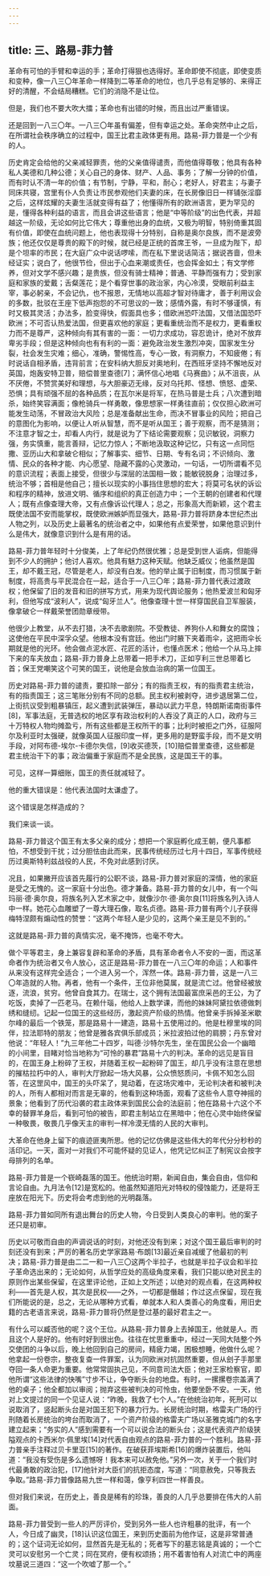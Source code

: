 ```yaml
---
---
---
```

title: 三、路易-菲力普
---




革命有可怕的手臂和幸运的手；革命打得狠也选得好。革命即使不彻底，即使变质和变种，像一八三〇年革命一样降到二等革命的地位，也几乎总有足够的、来得正好的清醒，不会结局糟糕。它们的消隐不是让位。

但是，我们也不要大吹大擂；革命也有出错的时候，而且出过严重错误。

还是回到一八三〇年。一八三〇年虽有偏差，但有幸运之处。革命突然中止之后，在所谓社会秩序确立的过程中，国王比君主政体更有用。路易-菲力普是一个少有的人。

历史肯定会给他的父亲减轻罪责，他的父亲值得谴责，而他值得尊敬；他具有各种私人美德和几种公德；关心自己的身体、财产、人品、事务；了解一分钟的价值，而有时认不清一年的价值；有节制，宁静，平和，耐心；老好人，好君主；与妻子同床共寝，宫里有仆人负责让市民参观他们夫妻的床，在长房像旧日一样铺张淫靡之后，这样炫耀的夫妻生活就变得有益了；他懂得所有的欧洲语言，更为罕见的是，懂得各种利益的语言，而且会讲这些语言；他是“中等阶级”的出色代表，并超越这一阶级，无论如何比它伟大；尊重他出身的血统，又极为明智，特别倚重其固有价值，即使在血统问题上，他也表现得十分特别，自称是奥尔良族，而不是波旁族；他还仅仅是尊贵的殿下的时候，就已经是正统的首席王爷，一旦成为陛下，却是个坦率的市民；在大庭广众中说话啰嗦，而在私下里说话简洁；据说吝啬，但未经证实；说白了，他很节俭，但出于心血来潮或责任，也会挥金如土；有文学修养，但对文学不感兴趣；是贵族，但没有骑士精神；普通、平静而强有力；受到家庭和家族的爱戴；舌粲莲花；是个看穿世事的政治家，内心冷漠，受眼前利益主宰，事必躬亲，不会记仇，也不报恩，无情地以高超才智对待庸才，善于利用议会的多数，批驳在王座下低声抱怨的不可思议的一致；感情外露，有时不够谨慎，有时又极其灵活；办法多，脸变得快，假面具也多；借欧洲恐吓法国，又借法国恐吓欧洲；不可否认热爱法国，但更喜欢他的家庭；更看重统治而不是权力，更看重权力而不是尊严，这种倾向有其有害的一面：一切力求成功，容忍诡计，绝对不放弃卑劣手段；但是这种倾向也有有利的一面：避免政治发生激烈冲突，国家发生分裂，社会发生灾难；细心，准确，警惕性高，专心一致，有洞察力，不知疲倦；有时说话自相矛盾，违背前言；在安科纳大胆反对奥地利，在西班牙坚持不懈地反对英国，炮轰安特卫普，赔偿普里查德[7]；满怀信心地唱《马赛曲》；从不沮丧，从不厌倦，不赞赏美好和理想，与大胆豪迈无缘，反对乌托邦、怪想、愤怒、虚荣、恐惧；具有顽强不屈的各种品质；在瓦尔米是将军，在热马普是士兵；八次遭到暗杀，始终笑容满面；像枪骑兵一样勇敢，像思想家一样勇往直前；仅仅担心欧洲可能发生动荡，不冒政治大风险；总是准备献出生命，而决不冒事业的风险；把自己的意图化为影响，以便让人听从智慧，而不是听从国王；善于观察，而不是猜测；不注意才智之士，却看人内行，就是说为了下结论需要观察；见识敏锐，洞察力强，务实慎重，能言善辩，记忆力惊人；不断地汲取这种记忆，只有这一点同恺撒、亚历山大和拿破仑相似；了解事实、细节、日期、专有名词；不识倾向、激情、民众的各种才能、内心愿望、隐藏不露的心灵激动，一句话，一切所谓看不见的意识流程；表面上接受，但很少与深层的法国相一致；能敏锐脱身；治理过多，统治不够；首相是他自己；擅长以现实的小事挡住思想的宏大；将莫可名状的诉讼和程序的精神，放进文明、循序和组织的真正创造力中；一个王朝的创建者和代理人；既有点像查理大帝，又有点像诉讼代理人；总之，形象高大而新颖，这个君主既使法国不安而能掌权，既使欧洲嫉妒而显强大，路易-菲力普将跻身本世纪杰出人物之列，以及历史上最著名的统治者之中，如果他有点爱荣誉，如果他意识到什么是伟大，就像意识到什么是有用的话。

路易-菲力普年轻时十分俊美，上了年纪仍然很优雅；总是受到世人诟病，但能得到不少人的拥护；他讨人喜欢。他具有魅力这种天赋。他缺乏威仪；他虽然是国王，却不戴王冠，尽管是老人，却没有白发。他的举止属于旧制度，而习惯属于新制度，将高贵与平民混合在一起，适合于一八三〇年；路易-菲力普代表过渡政权；他保留了旧的发音和旧的拼写方式，用来为现代舆论服务；他热爱波兰和匈牙利，但他写成“波利人”，说成“匈牙兰人”。他像查理十世一样穿国民自卫军服装，像拿破仑一样戴荣誉团勋章绶带。

他很少上教堂，从不去打猎，决不去歌剧院。不受教徒、养狗仆人和舞女的腐蚀；这使他在平民中深孚众望。他根本没有宫廷。他出门时腋下夹着雨伞，这把雨伞长期就是他的光环。他会做点泥水匠、花匠的活计，也懂点医术；他给一个从马上摔下来的车夫放血；路易-菲力普身上总带着一把手术刀，正如亨利三世总带着匕首；保王党嘲笑这个可笑的国王，说他是会放血治病的第一位国王。

历史对路易-菲力普的谴责，要扣除一部分；有的指责王权，有的指责君主统治，有的指责国王；这三笔账分别有不同的总额。民主权利被剥夺，进步退居第二位，上街抗议受到粗暴镇压，起义遭到武装弹压，暴动以武力平息，特朗斯诺南街事件[8]，军事法庭，无普选权的地区享有政治权利的人吞没了真正的人口，政府与三十万特权人物均摊盈亏，所有这些都是王权所干的事；比利时被拒之门外，征服阿尔及利亚时太强硬，就像英国人征服印度一样，更多用的是野蛮手段，而不是文明手段，对阿布德-埃尔-卡德尔失信，[9]收买德茨，[10]赔偿普里查德，这些都是君主统治干下的事；政治偏重于家庭而不是全民族，这是国王干的事。

可见，这样一算细账，国王的责任就减轻了。

他的重大错误是：他代表法国时太谦虚了。

这个错误是怎样造成的？

我们来谈一谈。

路易-菲力普这个国王有太多父亲的成分；想把一个家庭孵化成王朝，便凡事都怕，不想受到干扰；过分胆怯由此而来，民事传统经历过七月十四日，军事传统经历过奥斯特利兹战役的人民，不免对此感到讨厌。

况且，如果撇开应该首先履行的公职不谈，路易-菲力普对家庭的深情，他的家庭是受之无愧的。这一家庭十分出色。德才兼备。路易-菲力普的女儿中，有一个叫玛丽·德·奥尔良，将族名列入艺术家之中，就像沙尔·德·奥尔良[11]将族名列入诗人中一样。她花心血雕塑了一尊大理石像，取名贞德。路易-菲力普有两个儿子获得梅特涅颇有煽动性的赞誉：“这两个年轻人是少见的，这两个亲王是见不到的。”

这就是路易-菲力普的真情实况，毫不掩饰，也毫不夸大。

做个平等君主，身上兼容复辟和革命的矛盾，具有革命者令人不安的一面，而这革命者作为统治者又令人放心，这正是路易-菲力普在一八三〇年的命运；人和事件从来没有这样完全适合；一个进入另一个，浑然一体。路易-菲力普，这是一八三〇年造就的人物。再者，他有一个条件，王位非他莫属，就是流亡过。他曾经被放逐，流浪，贫穷。他曾自食其力。在瑞士，这个拥有法国最富庶采邑的王公，为了吃饭，卖掉了一匹老马。在赖什瑙，他给人上数学课，而他的妹妹阿黛拉依德做刺绣和缝纫。记起一位国王的这些经历，激起资产阶级的热情。他曾亲手拆掉圣米歇尔峰的最后一个铁笼，那是路易十一建造，路易十五使用过的。他是杜穆里埃的同伴，拉法耶特的朋友；他曾是雅各宾俱乐部成员；米拉波拍过他的肩膀；丹东曾对他说：“年轻人！”九三年他二十四岁，叫德·沙特尔先生，坐在国民公会一个幽暗的小间里，目睹对恰当地称为“可怜的暴君”路易十六的判决。革命的远见是盲目的，在国王身上粉碎了王权，并随着王权一起粉碎了国王，却几乎没有注意在思想的摧枯拉朽中的人，审判大厅掀起一场大风暴，公众愤怒质问，卡佩不知怎么回答，在这罡风中，国王的头吓呆了，晃动着，在这场灾难中，无论判决者和被判决的人，所有人都相对而言是无辜的，他看到这种场面，观看了这些令人意夺神摇的景象；他看到了历代沿袭的君主政体来到国民公会的法庭前；他在路易十六这个不幸的替罪羊身后，看到可怕的被告，即君主制站立在黑暗中；他在心灵中始终保留一种敬畏，敬畏几乎像天主的审判一样冷漠无情的人民的大审判。

大革命在他身上留下的痕迹匪夷所思。他的记忆仿佛是这些伟大的年代分分秒秒的活印记。一天，面对一对我们不可能怀疑的见证人，他凭记忆纠正了制宪议会按字母排列的名单。

路易-菲力普是一个嵚崎磊落的国王。他统治时期，新闻自由，集会自由，信仰和言论自由。九月法令[12]是宽松的。他虽然知道阳光对特权的侵蚀能力，还是将王座放在阳光下。历史将会考虑到他的光明磊落。

路易-菲力普如同所有退出舞台的历史人物，今日受到人类良心的审判。他的案子还只是初审。

历史以可敬而自由的声调说话的时刻，对他还没有到来；对这个国王最后审判的时刻还没有到来；严厉的著名历史学家路易·布朗[13]最近亲自减缓了他最初的判决；路易-菲力普是由二二一和一八三〇这两个半拉子，也就是半拉子议会和半拉子革命选出来的；无论如何，从哲学应处的高级角度来看，我们只能以绝对民主的原则作出某些保留，在这里评论他，正如上文所述；以绝对的观点看，在这两种权利——首先是人权，其次是民权——之外，一切都是僭越；作过这点保留，现在我们所能说的是，总之，无论从哪种方式看，单就本人和人类善心的角度看，用旧史籍的古老语言来说，路易-菲力普将仍然是登过基的最好君主之一。

有什么可以臧否他的呢？这个王位。从路易-菲力普身上去掉国王，他就是人。而且这个人是好的。他有时好到很出色。往往在忧思重重中，经过一天同大陆整个外交使团的斗争以后，晚上他回到自己的房间，精疲力竭，困极想睡，他做什么呢？他拿起一份卷宗，整夜复查一件罪案，认为同欧洲对抗固然重要，但从刽子手那里夺回一条人命更为重要。他常常固执己见，不同意司法大臣；他对王家检察官，即他所谓“这些法律的快嘴”寸步不让，争夺断头台的地盘。有时，一摞摞卷宗盖满了他的桌子；他全都加以审阅；抛弃这些被判决的可怜虫，他要坐卧不安。一天，他对上文提过的同一个见证人说：“昨晚，我救了七个人。”在他统治初年，死刑可以说取消了，竖起断头台是对国王犯下的暴力行为。长房统治时期，格雷夫广场的行刑随着长房统治的垮台而取消了，一个资产阶级的格雷夫广场以圣雅克城门的名字建立起来；“务实的人”感到需要有一个可以说合法的断头台；这是代表资产阶级狭隘观点的卡西米尔·佩里埃[14]对代表自由观点的路易-菲力普的一个胜利。路易-菲力普亲手注释过贝卡里亚[15]的著作。在破获菲埃斯希[16]的爆炸装置后，他叫道：“我没有受伤是多么遗憾呀！我本来可以赦免他。”另外一次，关于一个我们时代最勇敢的政治犯，[17]他针对大臣们的抗拒态度，写道：“同意赦免，只等我去争取。”路易-菲力普像路易九世一样和蔼，像亨利四世一样善良。

但对我们来说，在历史上，善良是稀有的珍珠，善良的人几乎总要排在伟大的人前面。

路易-菲力普受到一些人的严厉评价，受到另外一些人也许粗暴的批评，有一个人，今日成了幽灵，[18]认识这位国王，来到历史面前为他作证，这是非常普通的；这个证词无论如何，显然首先是无私的；死者写下的墓志铭是真诚的；一个亡灵可以安慰另一个亡灵；同在冥府，便有权颂扬；用不着害怕有人对流亡中的两座坟墓说三道四：“这一个吹嘘了那一个。”